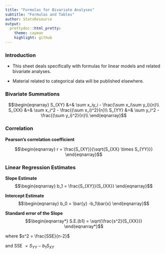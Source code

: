 ```yaml
---
title: "Formulas for Bivariate Analyses"
subtitle: "Formulas and Tables"
author: StatsResource
output:
  prettydoc::html_pretty:
    theme: cayman
    highlight: github
---
```


### Introduction

* This sheet deals specifically with formulas for linear models and related bivariate analyses. 

* Material related to categorical data will be published elsewhere.

### Bivariate Summations

$$\begin{eqnarray}
	S_{XY} &=&
	\sum x_iy_i - \frac{\sum x_i\sum y_i}{n}\\
	S_{XX} &=&
	\sum x_i^2 - \frac{(\sum x_i)^2}{n}\\
	S_{YY} &=&
	\sum y_i^2 - \frac{(\sum y_i)^2}{n}\\
\end{eqnarray}$$

### Correlation

**Pearson's correlation coefficient**

$$\begin{eqnarray}
	r = \frac{S_{XY}}{\sqrt{S_{XX} \times S_{YY}}}
\end{eqnarray}$$

### Linear Regression Estimates

**Slope Estimate**
$$\begin{eqnarray}
	b_1 = \frac{S_{XY}}{S_{XX}}
\end{eqnarray}$$

**Intercept Estimate**
$$\begin{eqnarray}
	b_0 = \bar{y} -b_1\bar{x}
\end{eqnarray}$$

**Standard error of the Slope**
$$\begin{eqnarray*}
	S.E.(b1) = \sqrt{\frac{s^2}{S_{XX}}}
\end{eqnarray*}$$

where $s^2 = \frac{SSE}{n-2}$

and SSE $= S_{YY} - b_1S_{XY}$
